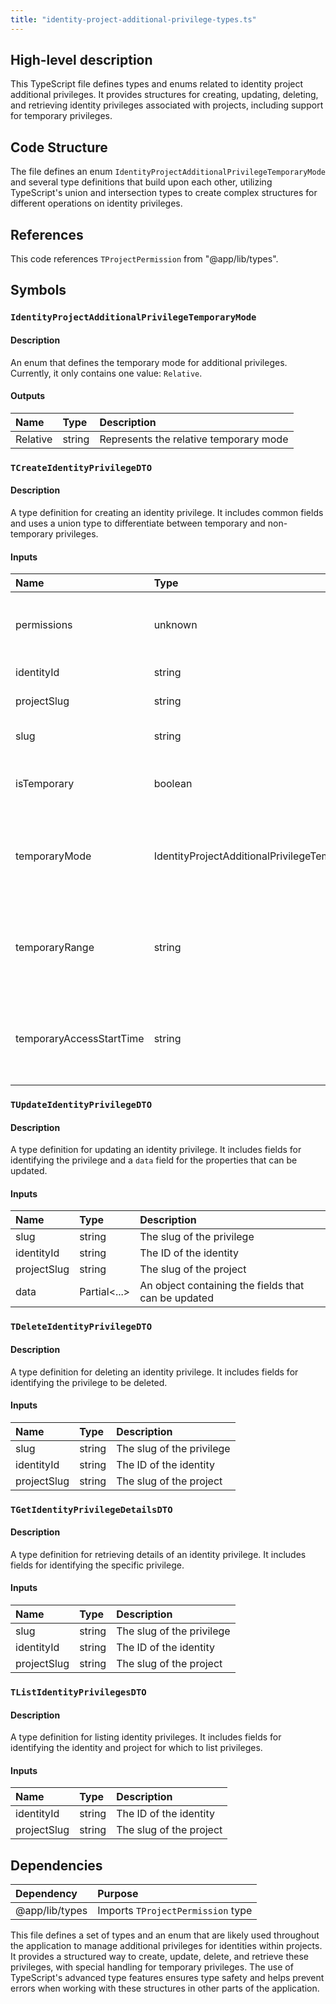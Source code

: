 ```yaml
---
title: "identity-project-additional-privilege-types.ts"
---
```


## High-level description
This TypeScript file defines types and enums related to identity project additional privileges. It provides structures for creating, updating, deleting, and retrieving identity privileges associated with projects, including support for temporary privileges.

## Code Structure
The file defines an enum `IdentityProjectAdditionalPrivilegeTemporaryMode` and several type definitions that build upon each other, utilizing TypeScript's union and intersection types to create complex structures for different operations on identity privileges.

## References
This code references `TProjectPermission` from "@app/lib/types".

## Symbols

### `IdentityProjectAdditionalPrivilegeTemporaryMode`
#### Description
An enum that defines the temporary mode for additional privileges. Currently, it only contains one value: `Relative`.

#### Outputs
| Name | Type | Description |
|:-----|:-----|:------------|
| Relative | string | Represents the relative temporary mode |

### `TCreateIdentityPrivilegeDTO`
#### Description
A type definition for creating an identity privilege. It includes common fields and uses a union type to differentiate between temporary and non-temporary privileges.

#### Inputs
| Name | Type | Description |
|:-----|:-----|:------------|
| permissions | unknown | The permissions associated with the privilege |
| identityId | string | The ID of the identity |
| projectSlug | string | The slug of the project |
| slug | string | The slug of the privilege |
| isTemporary | boolean | Indicates if the privilege is temporary |
| temporaryMode | IdentityProjectAdditionalPrivilegeTemporaryMode | The mode of the temporary privilege (only for temporary privileges) |
| temporaryRange | string | The range of the temporary privilege (only for temporary privileges) |
| temporaryAccessStartTime | string | The start time of the temporary access (only for temporary privileges) |

### `TUpdateIdentityPrivilegeDTO`
#### Description
A type definition for updating an identity privilege. It includes fields for identifying the privilege and a `data` field for the properties that can be updated.

#### Inputs
| Name | Type | Description |
|:-----|:-----|:------------|
| slug | string | The slug of the privilege |
| identityId | string | The ID of the identity |
| projectSlug | string | The slug of the project |
| data | Partial&lt;...&gt; | An object containing the fields that can be updated |

### `TDeleteIdentityPrivilegeDTO`
#### Description
A type definition for deleting an identity privilege. It includes fields for identifying the privilege to be deleted.

#### Inputs
| Name | Type | Description |
|:-----|:-----|:------------|
| slug | string | The slug of the privilege |
| identityId | string | The ID of the identity |
| projectSlug | string | The slug of the project |

### `TGetIdentityPrivilegeDetailsDTO`
#### Description
A type definition for retrieving details of an identity privilege. It includes fields for identifying the specific privilege.

#### Inputs
| Name | Type | Description |
|:-----|:-----|:------------|
| slug | string | The slug of the privilege |
| identityId | string | The ID of the identity |
| projectSlug | string | The slug of the project |

### `TListIdentityPrivilegesDTO`
#### Description
A type definition for listing identity privileges. It includes fields for identifying the identity and project for which to list privileges.

#### Inputs
| Name | Type | Description |
|:-----|:-----|:------------|
| identityId | string | The ID of the identity |
| projectSlug | string | The slug of the project |

## Dependencies
| Dependency | Purpose |
|:-----------|:--------|
| @app/lib/types | Imports `TProjectPermission` type |

This file defines a set of types and an enum that are likely used throughout the application to manage additional privileges for identities within projects. It provides a structured way to create, update, delete, and retrieve these privileges, with special handling for temporary privileges. The use of TypeScript's advanced type features ensures type safety and helps prevent errors when working with these structures in other parts of the application.